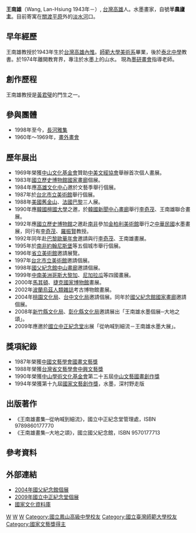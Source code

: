 {{BLP unsourced}}
'''王南雄'''（Wang, Lan-Hsiung 1943年－）, [[台灣|台灣]][[高雄|高雄]]人。水墨畫家，自號'''半農廬主'''。目前寄寓在[[關渡平原|關渡平原]]外的[[淡水河|淡水河]]口。

==早年經歷==
王南雄教授於1943年生於[[台灣|台灣]][[高雄|高雄]][[內惟|內惟]]。[[師範大學|師範大學]][[美術系|美術系]]畢業，後於[[泰北中學|泰北中學]]教書。於1974年離開教育界，專注於水墨上的山水。
現為[[墨研畫會|墨研畫會]]指導老師。

==創作歷程==
王南雄教授是[[黃君璧|黃君璧]]的門生之一。

==參與團體==
* 1998年至今，[[長河雅集|長河雅集]]
* 1960年～1969年，[[畫外畫會|畫外畫會]]

==歷年展出==
* 1969年榮獲[[中山文化基金會|中山文化基金會]]贊助[[中美文經協會|中美文經協會]]舉辦首次個人畫展。
* 1983年[[國立歷史博物館|國立歷史博物館]][[國家畫廊|國家畫廊]]個展。
* 1984年應[[高雄文化中心|高雄文化中心]]邀於文藝季舉行個展。
* 1987年於[[台北市立美術館|台北市立美術館]]舉行個展。
* 1988年[[美國|美國]][[舊金山|舊金山]]、[[法國|法國]][[巴黎|巴黎]]三人展。
* 1990年應[[韓國|韓國]][[檀國大學|檀國大學]]之邀，於[[韓國新聞中心畫廊|韓國新聞中心畫廊]]舉行[[李奇茂|李奇茂]]、王南雄聯合畫展。
* 1992年應[[國立歷史博物館|國立歷史博物館]]之邀赴[[南非|南非]]參加[[金柏利美術館|金柏利美術館]]舉行之[[中華民國|中華民國]]水墨畫展，同行有[[李奇茂|李奇茂]]、[[羅振賢|羅振賢]]教授。
* 1992年同年赴[[巴黎|巴黎]][[歐華年會|歐華年會]]邀請與行[[李奇茂|李奇茂]]、王南雄畫展。
* 1995年於[[南非|南非]][[約翰尼斯堡|約翰尼斯堡]]等五個城市舉行個展。
* 1996年[[省立美術館|省立美術館]]邀請展覽。
* 1997年[[台北市立美術館|台北市立美術館]]邀請個展。
* 1998年[[國父紀念館|國父紀念館]][[中山畫廊|中山畫廊]]邀請個展。
* 1999年[[中南美洲|中南美洲]][[哥斯大黎加|哥斯大黎加]]、[[尼加拉瓜|尼加拉瓜]]等四國畫展。
* 2000年[[馬其頓|馬其頓]]、[[捷克|捷克]][[國家博物館|國家博物館]]畫展。
* 2002年[[波蘭|波蘭]][[烏茲人類雜誌|烏茲人類雜誌]]考古博物館畫展。
* 2004年[[桃園文化局|桃園文化局]]、[[台中文化局|台中文化局]]邀請個展。同年於[[國父紀念館|國父紀念館]][[國家畫廊|國家畫廊]]邀請個展。
* 2008年[[新竹縣文化局|新竹縣文化局]]、[[彰化縣文化局|彰化縣文化局]]邀請展出「王南雄水墨個展─大地之頌」。
* 2009年應邀於[[國立中正紀念堂|國立中正紀念堂]]出展「從吶喊到細流－王南雄水墨大展」。

==獎項紀錄==
* 1987年榮獲[[中國文藝學會|中國文藝學會]][[國畫文藝獎|國畫文藝獎]]
* 1988年榮獲[[台灣省文藝學會|台灣省文藝學會]][[中興文藝獎|中興文藝獎]]
* 1990年榮獲[[中山學術文化基金會|中山學術文化基金會]]第二十五屆[[中山文藝國畫創作獎|中山文藝國畫創作獎]]
* 1994年榮獲第十九屆[[國家文藝創作獎|國家文藝創作獎]]，水墨，深村野走版

==出版著作==
* 《王南雄畫集─從吶喊到細流》，國立中正紀念堂管理處，ISBN 9789860177770
* 《王南雄畫集─大地之頌》，國立國父紀念館，ISBN 9570177713 


==參考資料==
{{reflist}}

==外部連結==
* [http://www.yatsen.gov.tw/chinese/activity/show.php?id=145 2004年國父紀念館個展]{{dead link|date=2018年3月 |bot=InternetArchiveBot |fix-attempted=yes }}
* [https://web.archive.org/web/20160304191150/http://www.cksmh.gov.tw/index.php?code=list&flag=detail&ids=19&article_id=2892 2009年國立中正紀念堂個展]
* [http://nrch.cca.gov.tw/ccahome/peopleGroup/artist/artist_meta.jsp?xml_id=0006041390 國家文化資料庫]{{dead link|date=2018年3月 |bot=InternetArchiveBot |fix-attempted=yes }}


[[Category:1943年出生|W]]
[[Category:臺灣畫家|W]]
[[Category:高雄市人|W]]
[[Category:國立鳳山高級中學校友|Category:國立鳳山高級中學校友]]
[[Category:國立臺灣師範大學校友|Category:國立臺灣師範大學校友]]
[[Category:國家文藝獎得主|Category:國家文藝獎得主]]